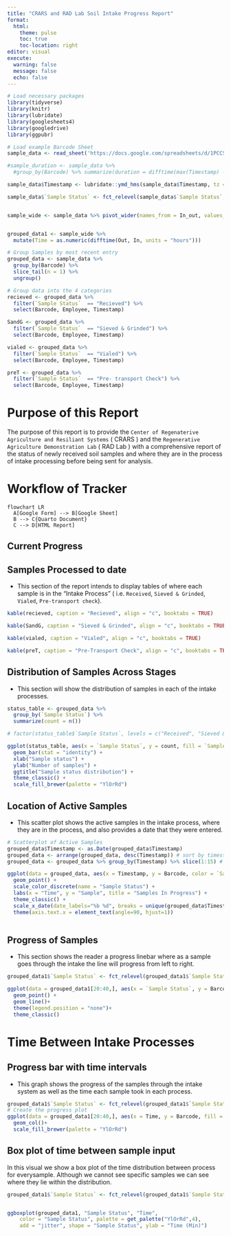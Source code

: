 ```yaml
---
title: "CRARS and RAD Lab Soil Intake Progress Report"
format: 
  html:
    theme: pulse
    toc: true
    toc-location: right
editor: visual
execute: 
  warning: false
  message: false
  echo: false
---
```

```r
# Load necessary packages
library(tidyverse)
library(knitr)
library(lubridate)
library(googlesheets4)
library(googledrive)
library(ggpubr)

# Load example Barcode Sheet
sample_data <- read_sheet('https://docs.google.com/spreadsheets/d/1PCCSZJhs9f4raQyxGGcWhFUCayHHUjMhjVCcoVDrWaI/edit#gid=718808986')

#sample_duration <- sample_data %>% 
  #group_by(Barcode) %>% summarize(duration = difftime(max(Timestamp) - min(Timestamp)))

sample_data$Timestamp <- lubridate::ymd_hms(sample_data$Timestamp, tz = "UTC")

sample_data$`Sample Status` <- fct_relevel(sample_data$`Sample Status`, c("Recieved", "Sieved & Grinded", "Vialed", "Pre- transport Check"))


sample_wide <- sample_data %>% pivot_wider(names_from = In_out, values_from = Timestamp)


grouped_data1 <- sample_wide %>%
  mutate(Time = as.numeric(difftime(Out, In, units = "hours")))

# Group Samples by most recent entry 
grouped_data <- sample_data %>%
  group_by(Barcode) %>%
  slice_tail(n = 1) %>%
  ungroup()

# Group data into the 4 categories 
recieved <- grouped_data %>%
  filter(`Sample Status`  == "Recieved") %>%
  select(Barcode, Employee, Timestamp)

SandG <- grouped_data %>%
  filter(`Sample Status`  == "Sieved & Grinded") %>%
  select(Barcode, Employee, Timestamp)

vialed <- grouped_data %>%
  filter(`Sample Status`  == "Vialed") %>%
  select(Barcode, Employee, Timestamp)

preT <- grouped_data %>%
  filter(`Sample Status`  == "Pre- transport Check") %>%
  select(Barcode, Employee, Timestamp)


```

# Purpose of this Report

The purpose of this report is to provide the `Center of Regenaterive Agriculture and Resiliant Systems` ( CRARS ) and the `Regenerative Agriculture Demonstration Lab` ( RAD Lab ) with a comprehensive report of the status of newly received soil samples and where they are in the process of intake processing before being sent for analysis. 


# Workflow of Tracker

```mermaid
flowchart LR
  A[Google Form] --> B[Google Sheet]
  B --> C{Quarto Document}
  C --> D[HTML Report]
```

::: {.border}

# Current Progress  

## Samples Processed to date

* This section of the report intends to display tables of where each sample is in the "Intake Process" ( i.e. `Received`, `Sieved & Grinded`, `Vialed`, `Pre-transport check`).

```r
kable(recieved, caption = "Recieved", align = "c", booktabs = TRUE)

```

```r
kable(SandG, caption = "Sieved & Grinded", align = "c", booktabs = TRUE)

```

```r
kable(vialed, caption = "Vialed", align = "c", booktabs = TRUE)

```

```r
kable(preT, caption = "Pre-Transport Check", align = "c", booktabs = TRUE)
```

## Distribution of Samples Across Stages

* This section will show the distribution of samples in each of the intake processes. 

```r
status_table <- grouped_data %>%
  group_by(`Sample Status`) %>%
  summarize(count = n())

# factor(status_table$`Sample Status`, levels = c("Received", "Sieved & Grinded", "Vialed", "Pre-transport check"), ordered = TRUE)

ggplot(status_table, aes(x = `Sample Status`, y = count, fill = `Sample Status`)) +
  geom_bar(stat = "identity") +
  xlab("Sample status") +
  ylab("Number of samples") +
  ggtitle("Sample status distribution") +
  theme_classic() +
  scale_fill_brewer(palette = "YlOrRd")
```

## Location of Active Samples

* This scatter plot shows the active samples in the intake process, where they are in the process, and also provides a date that they were entered.

```r
# Scatterplot of Active Samples
grouped_data$Timestamp <- as.Date(grouped_data$Timestamp)
grouped_data <- arrange(grouped_data, desc(Timestamp)) # sort by timestamp in descending order
grouped_data <- grouped_data %>% group_by(Timestamp) %>% slice(1:15) #

ggplot(data = grouped_data, aes(x = Timestamp, y = Barcode, color = `Sample Status`)) +
  geom_point() +
  scale_color_discrete(name = "Sample Status") +
  labs(x = "Time", y = "Sample", title = "Samples In Progress") +
  theme_classic() +
  scale_x_date(date_labels="%b %d", breaks = unique(grouped_data$Timestamp)) +
  theme(axis.text.x = element_text(angle=90, hjust=1)) 
  

```

## Progress of Samples

* This section shows the reader a progress linebar where as a sample goes through the intake the line will progress from left to right. 

```r

grouped_data1$`Sample Status` <- fct_relevel(grouped_data1$`Sample Status`, c("Recieved", "Sieved & Grinded", "Vialed", "Pre- transport Check"))

ggplot(data = grouped_data1[20:40,], aes(x = `Sample Status`, y = Barcode, group = Barcode, color = `Sample Status`)) +
  geom_point() + 
  geom_line()+
  theme(legend.position = "none")+
  theme_classic()

```
:::

# Time Between Intake Processes

## Progress bar with time intervals

* This graph shows the progress of the samples through the intake system as well as the time each sample took in each process.
```r
grouped_data1$`Sample Status` <- fct_relevel(grouped_data1$`Sample Status`, c("Pre- transport Check", "Vialed", "Sieved & Grinded", "Recieved"))
# Create the progress plot
ggplot(data = grouped_data1[20:40,], aes(x = Time, y = Barcode, fill = `Sample Status`)) +
  geom_col()+
  scale_fill_brewer(palette = "YlOrRd")
```


## Box plot of time between sample input

In this visual we show a box plot of the time distribution between process for everysample. Although we cannot see specific samples we can see where they lie within the distribution. 

```r
grouped_data1$`Sample Status` <- fct_relevel(grouped_data1$`Sample Status`, c("Recieved", "Sieved & Grinded", "Vialed", "Pre- transport Check"))


ggboxplot(grouped_data1, "Sample Status", "Time",
    color = "Sample Status", palette = get_palette("YlOrRd",4),
    add = "jitter", shape = "Sample Status", ylab = "Time (Min)")
```






